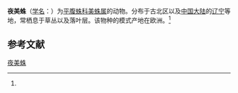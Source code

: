 {{Speciesbox
| name = 夜美蛛
| status = 
| status_system = 
| image = Callilepis nocturna.jpg
| genus = Callilepis
| species = nocturna
| authority = ([[卡尔·林奈|Linnaeus]], 1758)<ref name='id14302'>{{cite web| url =http://www.bioinfo.cn/db05/BjdwSpecies.php?action=view&id=14302| title =夜美蛛| work =《中国动物物种编目数据库》| publisher =中国科学院微生物研究所| author =中国科学院动物研究所| accessdate =2009-04-28| deadurl =yes| archiveurl =https://web.archive.org/web/20160305030641/http://www.bioinfo.cn/db05/BjdwSpecies.php?action=view&id=14302| archivedate =2016-03-05}}</ref>
}}

'''夜美蛛'''（[[学名|学名]]：{{lang|la|''Callilepis nocturna''}}）为[[平腹蛛科|平腹蛛科]][[美蛛属|美蛛属]]的动物。分布于古北区以及[[中国大陆|中国大陆]]的[[辽宁|辽宁]]等地，常栖息于草丛以及落叶层。该物种的模式产地在欧洲。<ref name='id14302'/>

== 参考文献 ==
{{reflist}}

{{Wikispecies|Callilepis nocturna}}
{{Taxonbar|from=Q1058545}}

[[Category:美蛛属|夜美蛛]]


{{蜘蛛小作品}}